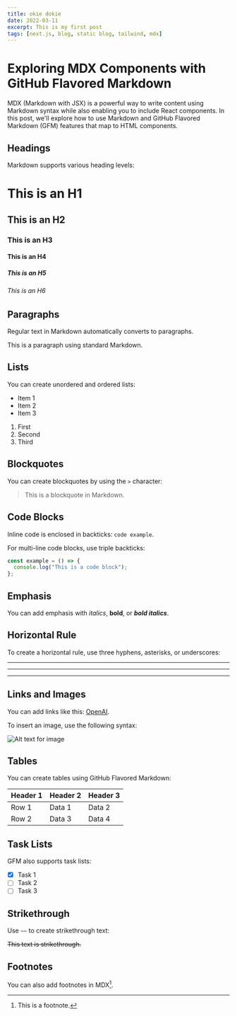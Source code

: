 ```yaml
---
title: okie dokie
date: 2022-03-11
excerpt: This is my first post
tags: [next.js, blog, static blog, tailwind, mdx]
---
```


# Exploring MDX Components with GitHub Flavored Markdown

MDX (Markdown with JSX) is a powerful way to write content using Markdown syntax while also enabling you to include React components. In this post, we'll explore how to use Markdown and GitHub Flavored Markdown (GFM) features that map to HTML components.

## Headings

Markdown supports various heading levels:

# This is an H1
## This is an H2
### This is an H3
#### This is an H4
##### This is an H5
###### This is an H6

## Paragraphs

Regular text in Markdown automatically converts to paragraphs.

This is a paragraph using standard Markdown.

## Lists

You can create unordered and ordered lists:

- Item 1
- Item 2
- Item 3

1. First
2. Second
3. Third

## Blockquotes

You can create blockquotes by using the `>` character:

> This is a blockquote in Markdown.

## Code Blocks

Inline code is enclosed in backticks: `code example`.

For multi-line code blocks, use triple backticks:

```js
const example = () => {
  console.log("This is a code block");
};
```

## Emphasis

You can add emphasis with _italics_, **bold**, or ***bold italics***.

## Horizontal Rule

To create a horizontal rule, use three hyphens, asterisks, or underscores:

---
***
___

## Links and Images

You can add links like this: [OpenAI](https://www.openai.com).

To insert an image, use the following syntax:

![Alt text for image](https://via.placeholder.com/150)

## Tables

You can create tables using GitHub Flavored Markdown:

| Header 1 | Header 2 | Header 3 |
| -------- | -------- | -------- |
| Row 1    | Data 1   | Data 2   |
| Row 2    | Data 3   | Data 4   |

## Task Lists

GFM also supports task lists:

- [x] Task 1
- [ ] Task 2
- [ ] Task 3

## Strikethrough

Use `~~` to create strikethrough text:

~~This text is strikethrough.~~

## Footnotes

You can also add footnotes in MDX[^1].

[^1]: This is a footnote.

